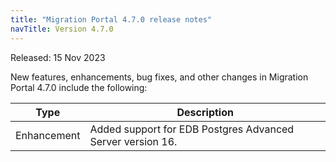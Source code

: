 ```yaml
---
title: "Migration Portal 4.7.0 release notes"
navTitle: Version 4.7.0
---
```


Released: 15 Nov 2023

New features, enhancements, bug fixes, and other changes in Migration Portal 4.7.0 include the following:

|     Type     |                                                                                                            Description                                                 |
| ------------ | -----------------------------------------------------------------------------------------------------------------------------------------------------------------------|
| Enhancement  | Added support for EDB Postgres Advanced Server version 16.                                                                                                             |



